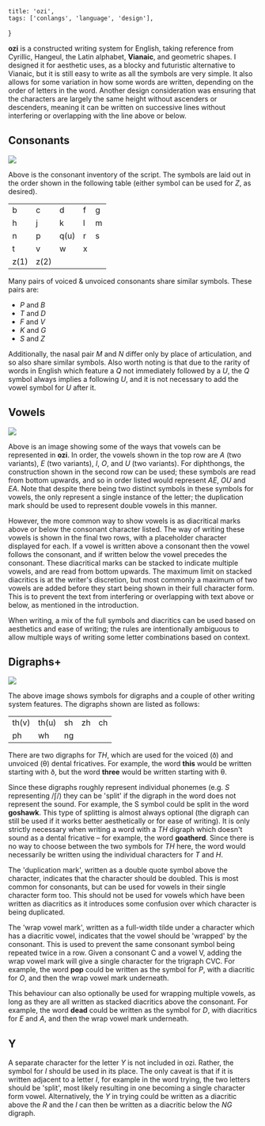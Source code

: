     title: 'ozi',
    tags: ['conlangs', 'language', 'design'],
}

**ozi** is a constructed writing system for English, taking reference from Cyrillic, Hangeul, the Latin alphabet, **Vianaic**, and geometric shapes. I designed it for aesthetic uses, as a blocky and futuristic alternative to Vianaic, but it is still easy to write as all the symbols are very simple. It also allows for some variation in how some words are written, depending on the order of letters in the word. Another design consideration was ensuring that the characters are largely the same height without ascenders or descenders, meaning it can be written on successive lines without interfering or overlapping with the line above or below.

## Consonants

<Image src="https://cesque.com/storage/22/11/20/041270095563.png" />

Above is the consonant inventory of the script. The symbols are laid out in the order shown in the following table (either symbol can be used for *Z*, as desired).

<Table>
    <tbody>
        <tr>
            <td>b</td>
            <td>c</td>
            <td>d</td>
            <td>f</td>
            <td>g</td>
        </tr>
        <tr>
            <td>h</td>
            <td>j</td>
            <td>k</td>
            <td>l</td>
            <td>m</td>
        </tr>
        <tr>
            <td>n</td>
            <td>p</td>
            <td>q(u)</td>
            <td>r</td>
            <td>s</td>
        </tr>
        <tr>
            <td>t</td>
            <td>v</td>
            <td>w</td>
            <td>x</td>
        </tr>
        <tr>
            <td>z(1)</td>
            <td>z(2)</td>
        </tr>
    </tbody>
</Table>

Many pairs of voiced & unvoiced consonants share similar symbols. These pairs are:

- *P* and *B*
- *T* and *D*
- *F* and *V*
- *K* and *G*
- *S* and *Z*

Additionally, the nasal pair *M* and *N* differ only by place of articulation, and so also share similar symbols. Also worth noting is that due to the rarity of words in English which feature a *Q* not immediately followed by a *U*, the *Q* symbol always implies a following *U*, and it is not necessary to add the vowel symbol for *U* after it.

## Vowels

<Image src="https://cesque.com/storage/22/11/20/449178464206.png" />

Above is an image showing some of the ways that vowels can be represented in **ozi**. In order, the vowels shown in the top row are *A* (two variants), *E* (two variants), *I*, *O*, and *U* (two variants). For diphthongs, the construction shown in the second row can be used; these symbols are read from bottom upwards, and so in order listed would represent *AE*, *OU* and *EA*. Note that despite there being two distinct symbols in these symbols for vowels, the only represent a single instance of the letter; the duplication mark should be used to represent double vowels in this manner.

However, the more common way to show vowels is as diacritical marks above or below the consonant character listed. The way of writing these vowels is shown in the final two rows, with a placeholder character displayed for each. If a vowel is written above a consonant then the vowel follows the consonant, and if written below the vowel precedes the consonant. These diacritical marks can be stacked to indicate multiple vowels, and are read from bottom upwards. The maximum limit on stacked diacritics is at the writer's discretion, but most commonly a maximum of two vowels are added before they start being shown in their full character form. This is to prevent the text from interfering or overlapping with text above or below, as mentioned in the introduction.

When writing, a mix of the full symbols and diacritics can be used based on aesthetics and ease of writing; the rules are intentionally ambiguous to allow multiple ways of writing some letter combinations based on context.

## Digraphs+

<Image src="https://cesque.com/storage/22/11/20/433793956294.png" />

The above image shows symbols for digraphs and a couple of other writing system features. The digraphs shown are listed as follows:

<Table>
    <tbody>
        <tr>
            <td>th(v)</td>
            <td>th(u)</td>
            <td>sh</td>
            <td>zh</td>
            <td>ch</td>
        </tr>
        <tr>
            <td>ph</td>
            <td>wh</td>
            <td>ng</td>
        </tr>
    </tbody>
</Table>
	

There are two digraphs for *TH*, which are used for the voiced (ð) and unvoiced (θ) dental fricatives. For example, the word **this** would be written starting with ð, but the word **three** would be written starting with θ.

Since these digraphs roughly represent individual phonemes (e.g. *S* representing /ʃ/) they can be 'split' if the digraph in the word does not represent the sound. For example, the S symbol could be split in the word **goshawk**. This type of splitting is almost always optional (the digraph can still be used if it works better aesthetically or for ease of writing). It is only strictly necessary when writing a word with a *TH* digraph which doesn't sound as a dental fricative – for example, the word **goatherd**. Since there is no way to choose between the two symbols for *TH* here, the word would necessarily be written using the individual characters for *T* and *H*.

The 'duplication mark', written as a double quote symbol above the character, indicates that the character should be doubled. This is most common for consonants, but can be used for vowels in their single character form too. This should not be used for vowels which have been written as diacritics as it introduces some confusion over which character is being duplicated.

The 'wrap vowel mark', written as a full-width tilde under a character which has a diacritic vowel, indicates that the vowel should be 'wrapped' by the consonant. This is used to prevent the same consonant symbol being repeated twice in a row. Given a consonant C and a vowel V, adding the wrap vowel mark will give a single character for the trigraph CVC. For example, the word **pop** could be written as the symbol for *P*, with a diacritic for *O*, and then the wrap vowel mark underneath.

This behaviour can also optionally be used for wrapping multiple vowels, as long as they are all written as stacked diacritics above the consonant. For example, the word **dead** could be written as the symbol for *D*, with diacritics for *E* and *A*, and then the wrap vowel mark underneath.

## Y

A separate character for the letter *Y* is not included in ozi. Rather, the symbol for *I* should be used in its place. The only caveat is that if it is written adjacent to a letter *I*, for example in the word trying, the two letters should be 'split', most likely resulting in one becoming a single character form vowel. Alternatively, the *Y* in trying could be written as a diacritic above the *R* and the *I* can then be written as a diacritic below the *NG* digraph.